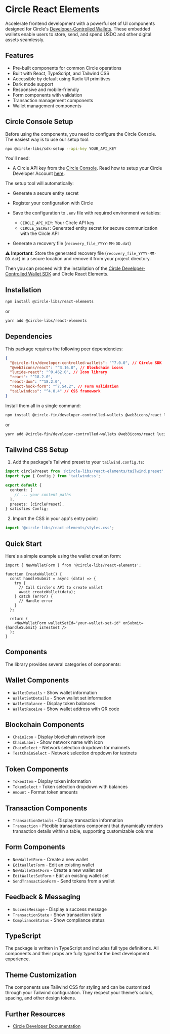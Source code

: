 # Circle React Elements

Accelerate frontend development with a powerful set of UI components designed for Circle's [Developer-Controlled Wallets](https://developers.circle.com/w3s/developer-controlled-wallets). These embedded wallets enable users to store, send, and spend USDC and other digital assets seamlessly.

## Features

- Pre-built components for common Circle operations
- Built with React, TypeScript, and Tailwind CSS
- Accessible by default using Radix UI primitives
- Dark mode support
- Responsive and mobile-friendly
- Form components with validation
- Transaction management components
- Wallet management components

## Circle Console Setup

Before using the components, you need to configure the Circle Console. The easiest way is to use our setup tool:

```bash
npx @circle-libs/sdk-setup --api-key YOUR_API_KEY
```

You'll need:

- A Circle API key from the [Circle Console](https://console.circle.com). Read how to setup your Circle Developer Account [here](https://developers.circle.com/w3s/circle-developer-account).

The setup tool will automatically:

- Generate a secure entity secret
- Register your configuration with Circle
- Save the configuration to `.env` file with required environment variables:

  - `CIRCLE_API_KEY`: Your Circle API key
  - `CIRCLE_SECRET`: Generated entity secret for secure communication with the Circle API

- Generate a recovery file (`recovery_file_YYYY-MM-DD.dat`)

⚠️ **Important**: Store the generated recovery file (`recovery_file_YYYY-MM-DD.dat`) in a secure location and remove it from your project directory.

Then you can proceed with the installation of the [Circle Developer-Controlled Wallet SDK](https://developers.circle.com/w3s/nodejs-sdk) and Circle React Elements.

## Installation

```bash
npm install @circle-libs/react-elements
```

or

```bash
yarn add @circle-libs/react-elements
```

## Dependencies

This package requires the following peer dependencies:

```json
{
  "@circle-fin/developer-controlled-wallets": "^7.0.0", // Circle SDK
  "@web3icons/react": "^3.16.0", // Blockchain icons
  "lucide-react": "^0.462.0", // Icon library
  "react": "^18.2.0",
  "react-dom": "^18.2.0",
  "react-hook-form": "^7.54.2", // Form validation
  "tailwindcss": "^4.0.4" // CSS framework
}
```

Install them all in a single command:

```bash
npm install @circle-fin/developer-controlled-wallets @web3icons/react lucide-react react react-dom react-hook-form tailwindcss
```

or

```bash
yarn add @circle-fin/developer-controlled-wallets @web3icons/react lucide-react react react-dom react-hook-form tailwindcss
```

## Tailwind CSS Setup

1. Add the package's Tailwind preset to your `tailwind.config.ts`:

```typescript
import circlePreset from '@circle-libs/react-elements/tailwind.preset';
import type { Config } from 'tailwindcss';

export default {
  content: [
    // ... your content paths
  ],
  presets: [circlePreset],
} satisfies Config;
```

2. Import the CSS in your app's entry point:

```typescript
import '@circle-libs/react-elements/styles.css';
```

## Quick Start

Here's a simple example using the wallet creation form:

```tsx
import { NewWalletForm } from '@circle-libs/react-elements';

function CreateWallet() {
  const handleSubmit = async (data) => {
    try {
      // Call Circle's API to create wallet
      await createWallet(data);
    } catch (error) {
      // Handle error
    }
  };

  return (
    <NewWalletForm walletSetId="your-wallet-set-id" onSubmit={handleSubmit} isTestnet />
  );
}
```

## Components

The library provides several categories of components:

## Wallet Components

- `WalletDetails` - Show wallet information
- `WalletSetDetails` - Show wallet set information
- `WalletBalance` - Display token balances
- `WalletReceive` - Show wallet address with QR code

## Blockchain Components

- `ChainIcon` - Display blockchain network icon
- `ChainLabel` - Show network name with icon
- `ChainSelect` - Network selection dropdown for mainnets
- `TestChainSelect` - Network selection dropdown for testnets

## Token Components

- `TokenItem` - Display token information
- `TokenSelect` - Token selection dropdown with balances
- `Amount` - Format token amounts

## Transaction Components

- `TransactionDetails` - Display transaction information
- `Transaction` - Flexible transactions component that dynamically renders transaction details within a table, supporting customizable columns

## Form Components

- `NewWalletForm` - Create a new wallet
- `EditWalletForm` - Edit an existing wallet
- `NewWalletSetForm` - Create a new wallet set
- `EditWalletSetForm` - Edit an existing wallet set
- `SendTransactionForm` - Send tokens from a wallet

## Feedback & Messaging

- `SuccessMessage` - Display a success message
- `TransactionState` - Show transaction state
- `ComplianceStatus` - Show compliance status

## TypeScript

The package is written in TypeScript and includes full type definitions. All components and their props are fully typed for the best development experience.

## Theme Customization

The components use Tailwind CSS for styling and can be customized through your Tailwind configuration. They respect your theme's colors, spacing, and other design tokens.

## Further Resources

- [Circle Developer Documentation](https://developers.circle.com/w3s/developer-controlled-create-your-first-wallet)
